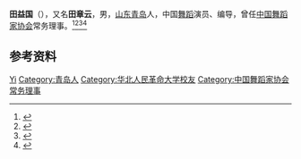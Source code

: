 '''田益国'''（{{bd|1927年|}}），又名'''田章云'''，男，[[山东|山东]][[青岛|青岛]]人，中国[[舞蹈|舞蹈]]演员、编导，曾任[[中国舞蹈家协会|中国舞蹈家协会]]常务理事。<ref>{{cite book|title=宁夏百科全书|author=《宁夏百科全书》编纂委员会编|publisher=宁夏人民出版社|year=1998|isbn=|location=|page=}}</ref><ref>{{Cite book|title=二十世纪中国名人辞典|author=蔡开松, 于信凤主编; 曾卓明, 周溯源, 赵书刚副主编|publisher=辽宁人民出版社|year=1991|isbn=|location=沈阳|pages=}}</ref><ref>{{Cite book|title=中国近现代人物别名词典|author=徐为民编|publisher=沈阳出版社|year=1993|isbn=|location=沈阳|pages=}}</ref><ref>{{Cite book|title=中国当代文化艺术名人大辞典|author=刘波主编|publisher=国际文化出版公司|year=1993|isbn=9787800493898|location=北京|pages=}}</ref>

== 参考资料 ==
{{reflist}}

{{中国人物小作品}}
{{Navboxes
| title  = 田益国在[[中国舞蹈家协会|中国舞蹈家协会]]的职务
| list1  =
{{中国舞蹈家协会第四届理事会}}
}}

{{Authority control}}
{{DEFAULTSORT:Tian田}}
[[Category:田姓|Yi]]
[[Category:青岛人|Category:青岛人]]
[[Category:华北人民革命大学校友|Category:华北人民革命大学校友]]
[[Category:中国舞蹈家协会常务理事|Category:中国舞蹈家协会常务理事]]